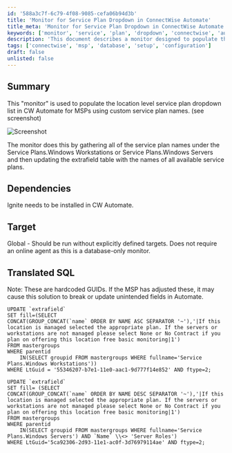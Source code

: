 ```yaml
---
id: '588a3c7f-6c79-4f08-9085-cefa06b94d3b'
title: 'Monitor for Service Plan Dropdown in ConnectWise Automate'
title_meta: 'Monitor for Service Plan Dropdown in ConnectWise Automate'
keywords: ['monitor', 'service', 'plan', 'dropdown', 'connectwise', 'automate']
description: 'This document describes a monitor designed to populate the location level service plan dropdown list in ConnectWise Automate for MSPs using custom service plan names. It details the dependencies, target execution, and includes translated SQL for updating the extrafield table with service plan names.'
tags: ['connectwise', 'msp', 'database', 'setup', 'configuration']
draft: false
unlisted: false
---
```

## Summary

This "monitor" is used to populate the location level service plan dropdown list in CW Automate for MSPs using custom service plan names. (see screenshot)

![Screenshot](../../../static/img/Admin---Fix-Service-Plan-Dropdown-Menus/image_1.png)

The monitor does this by gathering all of the service plan names under the Service Plans.Windows Workstations or Service Plans.Windows Servers and then updating the extrafield table with the names of all available service plans.

## Dependencies

Ignite needs to be installed in CW Automate.

## Target

Global - Should be run without explicitly defined targets. Does not require an online agent as this is a database-only monitor.

## Translated SQL

Note: These are hardcoded GUIDs. If the MSP has adjusted these, it may cause this solution to break or update unintended fields in Automate.

```
UPDATE `extrafield`
SET fill=(SELECT 
CONCAT(GROUP_CONCAT(`name` ORDER BY NAME ASC SEPARATOR '~'),'|If this location is managed selected the appropriate plan. If the servers or workstations are not managed please select None or No Contract if you plan on offering this location free basic monitoring|1')
FROM mastergroups 
WHERE parentid 
    IN(SELECT groupid FROM mastergroups WHERE fullname='Service Plans.Windows Workstations'))
WHERE LtGuid = '55346207-b7e1-11e0-aac1-9d777f14e852' AND ftype=2;

UPDATE `extrafield`
SET fill= (SELECT
CONCAT(GROUP_CONCAT(`name` ORDER BY NAME DESC SEPARATOR '~'),'|If this location is managed selected the appropriate plan. If the servers or workstations are not managed please select None or No Contract if you plan on offering this location free basic monitoring|1')
FROM mastergroups 
WHERE parentid 
    IN(SELECT groupid FROM mastergroups WHERE fullname='Service Plans.Windows Servers') AND `Name` \\<> 'Server Roles')
WHERE LtGuid='5ca92306-2d93-11e1-ac0f-3d76979114ae' AND ftype=2;
```












